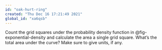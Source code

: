 ```yaml
---
id: "oak-hurt-ring"
created: "Thu Dec 16 17:21:49 2021"
global_id: "xa6qsb"
---
```


Count the grid squares under the probability density function in @fig-exponential-density and calculate the area a single grid square. What's the total area under the curve? Make sure to give units, if any.
